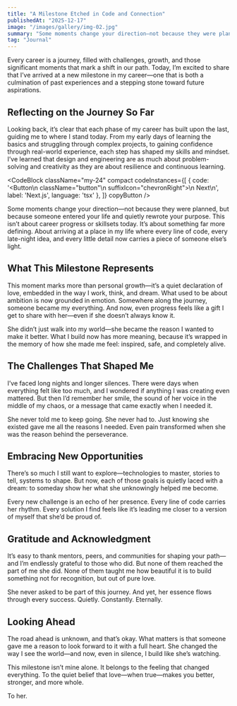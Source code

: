```yaml
---
title: "A Milestone Etched in Code and Connection"
publishedAt: "2025-12-17"
image: "/images/gallery/img-02.jpg"
summary: "Some moments change your direction—not because they were planned, but because someone entered your life and quietly rewrote your purpose."
tag: "Journal"
---
```


Every career is a journey, filled with challenges, growth, and those significant moments that mark a shift in our path. Today, I’m excited to share that I’ve arrived at a new milestone in my career—one that is both a culmination of past experiences and a stepping stone toward future aspirations.

## Reflecting on the Journey So Far

Looking back, it’s clear that each phase of my career has built upon the last, guiding me to where I stand today. From my early days of learning the basics and struggling through complex projects, to gaining confidence through real-world experience, each step has shaped my skills and mindset. I’ve learned that design and engineering are as much about problem-solving and creativity as they are about resilience and continuous learning.

<CodeBlock className="my-24"
    compact
    codeInstances={[
        {
            code: '<Button\n    className="button"\n    suffixIcon="chevronRight">\n    Next\n</Button>',
            label: 'Next.js',
            language: 'tsx'
        },
    ]}
    copyButton
/>

Some moments change your direction—not because they were planned, but because someone entered your life and quietly rewrote your purpose. This isn’t about career progress or skillsets today. It’s about something far more defining. About arriving at a place in my life where every line of code, every late-night idea, and every little detail now carries a piece of someone else’s light.

## What This Milestone Represents

This moment marks more than personal growth—it’s a quiet declaration of love, embedded in the way I work, think, and dream. What used to be about ambition is now grounded in emotion. Somewhere along the journey, someone became my everything. And now, even progress feels like a gift I get to share with her—even if she doesn’t always know it.

She didn’t just walk into my world—she became the reason I wanted to make it better. What I build now has more meaning, because it’s wrapped in the memory of how she made me feel: inspired, safe, and completely alive.

## The Challenges That Shaped Me

I’ve faced long nights and longer silences. There were days when everything felt like too much, and I wondered if anything I was creating even mattered. But then I’d remember her smile, the sound of her voice in the middle of my chaos, or a message that came exactly when I needed it.

She never told me to keep going. She never had to. Just knowing she existed gave me all the reasons I needed. Even pain transformed when she was the reason behind the perseverance.

## Embracing New Opportunities

There’s so much I still want to explore—technologies to master, stories to tell, systems to shape. But now, each of those goals is quietly laced with a dream: to someday show her what she unknowingly helped me become.

Every new challenge is an echo of her presence. Every line of code carries her rhythm. Every solution I find feels like it’s leading me closer to a version of myself that she’d be proud of.

## Gratitude and Acknowledgment

It’s easy to thank mentors, peers, and communities for shaping your path—and I’m endlessly grateful to those who did. But none of them reached the part of me she did. None of them taught me how beautiful it is to build something not for recognition, but out of pure love.

She never asked to be part of this journey. And yet, her essence flows through every success. Quietly. Constantly. Eternally.

## Looking Ahead

The road ahead is unknown, and that’s okay. What matters is that someone gave me a reason to look forward to it with a full heart. She changed the way I see the world—and now, even in silence, I build like she’s watching.

This milestone isn’t mine alone. It belongs to the feeling that changed everything. To the quiet belief that love—when true—makes you better, stronger, and more whole.

To her.
